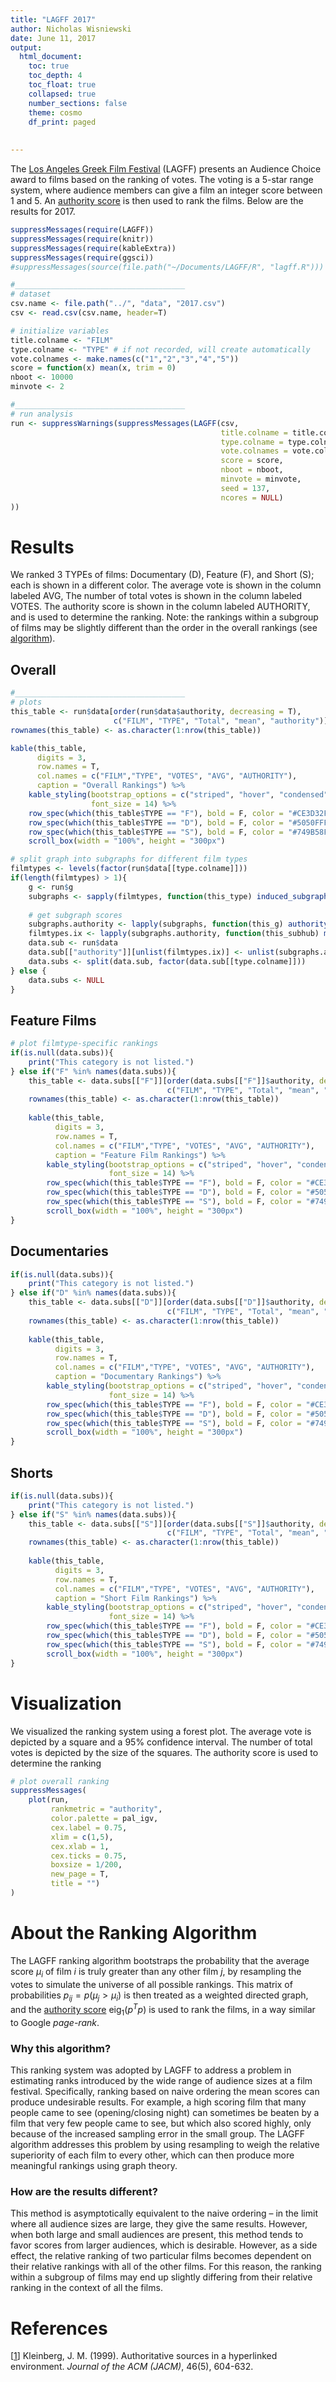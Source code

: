 ```yaml
---
title: "LAGFF 2017"
author: Nicholas Wisniewski
date: June 11, 2017
output:
  html_document:
    toc: true
    toc_depth: 4
    toc_float: true
    collapsed: true
    number_sections: false
    theme: cosmo
    df_print: paged
    
    
---
```

<script>
$(document).ready(function() {
$('#TOC').parent().prepend('<div id=\"nav_logo\"><img src=\"http://lagff.org/wp-content/uploads/lagff_logo_home.png"></div>');
});
</script>

<style>
#nav_logo {
width: 100%;
margin-top: 40px;
}
</style>


The [Los Angeles Greek Film Festival](http://lagff.org/) (LAGFF) presents an Audience Choice award to films based on the ranking of votes. The voting is a 5-star range system, where audience members can give a film an integer score between 1 and 5. An [authority score](#algorithm) is then used to rank the films. Below are the results for 2017.

```r
suppressMessages(require(LAGFF))
suppressMessages(require(knitr))
suppressMessages(require(kableExtra))
suppressMessages(require(ggsci))
#suppressMessages(source(file.path("~/Documents/LAGFF/R", "lagff.R")))
```


```r
#______________________________________
# dataset
csv.name <- file.path("../", "data", "2017.csv")
csv <- read.csv(csv.name, header=T)

# initialize variables
title.colname <- "FILM"
type.colname <- "TYPE" # if not recorded, will create automatically
vote.colnames <- make.names(c("1","2","3","4","5"))
score = function(x) mean(x, trim = 0)
nboot <- 10000
minvote <- 2
```


```r
#______________________________________
# run analysis
run <- suppressWarnings(suppressMessages(LAGFF(csv,
                                               title.colname = title.colname,
                                               type.colname = type.colname,
                                               vote.colnames = vote.colnames,
                                               score = score,
                                               nboot = nboot,
                                               minvote = minvote,
                                               seed = 137,
                                               ncores = NULL)
))
```

# Results {.tabset .tabset-pills .tabset-fade}

We ranked 3 TYPEs of films: Documentary (D), Feature (F), and Short (S); each is shown in a different color. The average vote is shown in the column labeled AVG, The number of total votes is shown in the column labeled VOTES. The authority score is shown in the column labeled AUTHORITY, and is used to determine the ranking. Note: the rankings within a subgroup of films may be slightly different than the order in the overall rankings (see [algorithm](#algorithm)).

## Overall

```r
#______________________________________
# plots
this_table <- run$data[order(run$data$authority, decreasing = T),
                       c("FILM", "TYPE", "Total", "mean", "authority")]
rownames(this_table) <- as.character(1:nrow(this_table))

kable(this_table, 
      digits = 3,
      row.names = T, 
      col.names = c("FILM","TYPE", "VOTES", "AVG", "AUTHORITY"),
      caption = "Overall Rankings") %>%
    kable_styling(bootstrap_options = c("striped", "hover", "condensed", "responsive"),
                  font_size = 14) %>%
    row_spec(which(this_table$TYPE == "F"), bold = F, color = "#CE3D32FF") %>%
    row_spec(which(this_table$TYPE == "D"), bold = F, color = "#5050FFFF") %>%
    row_spec(which(this_table$TYPE == "S"), bold = F, color = "#749B58FF") %>%
    scroll_box(width = "100%", height = "300px")
```



```r
# split graph into subgraphs for different film types
filmtypes <- levels(factor(run$data[[type.colname]]))
if(length(filmtypes) > 1){
    g <- run$g
    subgraphs <- sapply(filmtypes, function(this_type) induced_subgraph(g, v=which(V(g)$type %in% this_type)), simplify=F)
    
    # get subgraph scores
    subgraphs.authority <- lapply(subgraphs, function(this_g) authority.score(this_g)$vector)
    filmtypes.ix <- lapply(subgraphs.authority, function(this_subhub) match(names(this_subhub), V(g)$name))
    data.sub <- run$data
    data.sub[["authority"]][unlist(filmtypes.ix)] <- unlist(subgraphs.authority)
    data.subs <- split(data.sub, factor(data.sub[[type.colname]]))
} else {
    data.subs <- NULL
}


```

## Feature Films

```r
# plot filmtype-specific rankings
if(is.null(data.subs)){
    print("This category is not listed.")
} else if("F" %in% names(data.subs)){
    this_table <- data.subs[["F"]][order(data.subs[["F"]]$authority, decreasing = T),
                                   c("FILM", "TYPE", "Total", "mean", "authority")]
    rownames(this_table) <- as.character(1:nrow(this_table))
    
    kable(this_table, 
          digits = 3,
          row.names = T, 
          col.names = c("FILM","TYPE", "VOTES", "AVG", "AUTHORITY"),
          caption = "Feature Film Rankings") %>%
        kable_styling(bootstrap_options = c("striped", "hover", "condensed", "responsive"),
                      font_size = 14) %>%
        row_spec(which(this_table$TYPE == "F"), bold = F, color = "#CE3D32FF") %>%
        row_spec(which(this_table$TYPE == "D"), bold = F, color = "#5050FFFF") %>%
        row_spec(which(this_table$TYPE == "S"), bold = F, color = "#749B58FF") %>%
        scroll_box(width = "100%", height = "300px")
}

```

## Documentaries

```r
if(is.null(data.subs)){
    print("This category is not listed.")
} else if("D" %in% names(data.subs)){
    this_table <- data.subs[["D"]][order(data.subs[["D"]]$authority, decreasing = T),
                                   c("FILM", "TYPE", "Total", "mean", "authority")]
    rownames(this_table) <- as.character(1:nrow(this_table))
    
    kable(this_table, 
          digits = 3,
          row.names = T, 
          col.names = c("FILM","TYPE", "VOTES", "AVG", "AUTHORITY"),
          caption = "Documentary Rankings") %>%
        kable_styling(bootstrap_options = c("striped", "hover", "condensed", "responsive"),
                      font_size = 14) %>%
        row_spec(which(this_table$TYPE == "F"), bold = F, color = "#CE3D32FF") %>%
        row_spec(which(this_table$TYPE == "D"), bold = F, color = "#5050FFFF") %>%
        row_spec(which(this_table$TYPE == "S"), bold = F, color = "#749B58FF") %>%
        scroll_box(width = "100%", height = "300px")
}
```

## Shorts

```r
if(is.null(data.subs)){
    print("This category is not listed.")
} else if("S" %in% names(data.subs)){
    this_table <- data.subs[["S"]][order(data.subs[["S"]]$authority, decreasing = T),
                                   c("FILM", "TYPE", "Total", "mean", "authority")]
    rownames(this_table) <- as.character(1:nrow(this_table))
    
    kable(this_table, 
          digits = 3,
          row.names = T, 
          col.names = c("FILM","TYPE", "VOTES", "AVG", "AUTHORITY"),
          caption = "Short Film Rankings") %>%
        kable_styling(bootstrap_options = c("striped", "hover", "condensed", "responsive"),
                      font_size = 14) %>%
        row_spec(which(this_table$TYPE == "F"), bold = F, color = "#CE3D32FF") %>%
        row_spec(which(this_table$TYPE == "D"), bold = F, color = "#5050FFFF") %>%
        row_spec(which(this_table$TYPE == "S"), bold = F, color = "#749B58FF") %>%
        scroll_box(width = "100%", height = "300px")
}
```

# Visualization

We visualized the ranking system using a forest plot. The average vote is depicted by a square and a 95% confidence interval. The number of total votes is depicted by the size of the squares. The authority score is used to determine the ranking

```r
# plot overall ranking
suppressMessages(
    plot(run,
         rankmetric = "authority",
         color.palette = pal_igv,
         cex.label = 0.75,
         xlim = c(1,5),
         cex.xlab = 1,
         cex.ticks = 0.75,
         boxsize = 1/200,
         new_page = T,
         title = "")
)
```



# About the Ranking Algorithm {#algorithm}

The LAGFF ranking algorithm bootstraps the probability that the average score $\mu_i$ of film $i$ is truly greater than any other film $j$, by resampling the votes to simulate the universe of all possible rankings. This matrix of probabilities $p_{ij}=p(\mu_j \gt \mu_i)$ is then treated as a weighted directed graph, and the [authority score](http://citeseerx.ist.psu.edu/viewdoc/summary?doi=10.1.1.418.3908) $\text{eig}_1(p^Tp)$ is used to rank the films, in a way similar to Google *page-rank*.

### Why this algorithm?
This ranking system was adopted by LAGFF to address a problem in estimating ranks introduced by the wide range of audience sizes at a film festival. Specifically, ranking based on naive ordering the mean scores can produce undesirable results. For example, a high scoring film that many people came to see (opening/closing night) can sometimes be beaten by a film that very few people came to see, but which also scored highly, only because of the increased sampling error in the small group. The LAGFF algorithm addresses this problem by using resampling to weigh the relative superiority of each film to every other, which can then produce more meaningful rankings using graph theory. 

### How are the results different?
This method is asymptotically equivalent to the naive ordering -- in the limit where all audience sizes are large, they give the same results. However, when both large and small audiences are present, this method tends to favor scores from larger audiences, which is desirable. However, as a side effect, the relative ranking of two particular films becomes dependent on their relative rankings with all of the other films. For this reason, the ranking within a subgroup of films may end up slightly differing from their relative ranking in the context of all the films.

# References
[[1](http://citeseerx.ist.psu.edu/viewdoc/summary?doi=10.1.1.418.3908)] Kleinberg, J. M. (1999). Authoritative sources in a hyperlinked environment. *Journal of the ACM (JACM)*, 46(5), 604-632.
